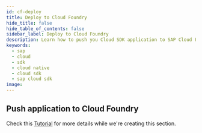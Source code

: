 ```yaml
---
id: cf-deploy
title: Deploy to Cloud Foundry
hide_title: false
hide_table_of_contents: false
sidebar_label: Deploy to Cloud Foundry
description: Learn how to push you Cloud SDK application to SAP Cloud Foundry
keywords:
  - sap
  - cloud
  - sdk
  - cloud native
  - cloud sdk
  - sap cloud sdk
image:
---
```


## Push application to Cloud Foundry

Check this [Tutorial](https://developers.sap.com/tutorials/s4sdk-cloud-foundry-sample-application.html) for more
details while we're creating this section.
